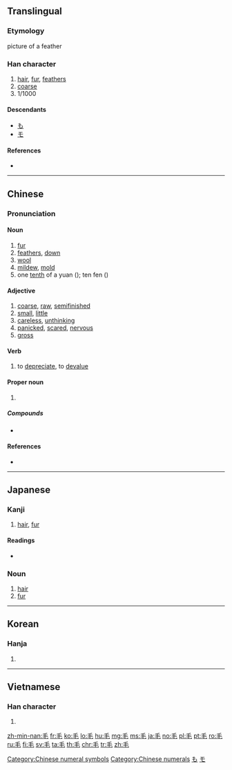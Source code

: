 ==Translingual==
{{stroke order|type=animate}}

===Etymology===
{{Han etyl}}
{{liushu|p}} picture of a feather

===Han character===
{{Han char|rn=82|rad=毛|as=00|sn=4|four=20714|canj=HQU}}

# [[hair]], [[fur]], [[feather]]s
# [[coarse]]
# 1/1000

====Descendants====
* [[も]]
* [[モ]]

====References====
* {{Han ref|kx=0591.220|dkj=16772|dj=0983.260|hdz=31994.010|uh=6BDB|ud=27611|bh=A4F2|bd=42226}}

[[Category:Chinese numeral symbols]]
[[Category:Chinese numerals]]

[[Category:Han characters from which hiragana were derived|も]]
[[Category:Han characters from which katakana were derived|モ]]

----

==Chinese==
{{zh-forms}}

===Pronunciation===
{{zh-pron
|m=máo
|c=mou4
|h=pfs=mô
|mn=mn̂g/mo͘/mô͘
|mn_note=mn̂g, mo͘ - vernacular, mô͘ - literary
|w=
|mc=y
|oc=y
|ma=zh-máo.ogg
|cat=n,a,v}}

====Noun====
{{zh-noun}}

# [[fur]]
# [[feathers]], [[down]]
# [[wool]]
# [[mildew]], [[mold]]
# one [[tenth]] of a yuan ({{zh-l|元}}); ten fen ({{zh-l|分}})

====Adjective====
{{zh-adj}}

# [[coarse]], [[raw]], [[semifinished]]
# [[small]], [[little]]
# [[careless]], [[unthinking]]
# [[panicked]], [[scared]], [[nervous]]
# [[gross]]

====Verb====
{{zh-verb}}

# {{lb|zh|of|_|currency}} to [[depreciate]], to [[devalue]]

====Proper noun====
{{zh-proper noun}}

# {{surname|lang=zh}}
#: {{zh-usex|^毛 ^澤東|{{w|Mao Zedong}}}}

=====Compounds=====
* {{zh-l|毛蟲}}

====References====
* {{cite web
|url=http://www.mdbg.net/chindict/chindict.php?page=worddict&wdrst=0&wdqb=毛
|title=毛
|work=MDBG English to Chinese dictionary ( Based on CC-CEDICT )
|language=Mandarin/English
|accessdate=2014-02-26}}

----

==Japanese==

===Kanji===
{{ja-kanji|grade=2|rs=毛00}}

# [[hair]], [[fur]]

====Readings====
{{ja-kanjitab|け|yomi=k}}
* {{ja-readings
|goon=[[もう]] (mō)
|kanon=[[ぼう]] (bō)
|kun=[[け]] (ke)}}

===Noun===
{{ja-noun|け}}

# [[hair]]
# [[fur]]

----

==Korean==

===Hanja===
{{ko-hanja|hangeul=모|eumhun=털|rv=mo|mr=mo|y=mo}}

# {{defn|lang=ko|sort=毛00}}

----

==Vietnamese==

===Han character===
{{vi-hantu|[[mao]], [[mau]], [[mào]]|rs=毛00}}

# {{defn|lang=vi|sort=毛00}}

[[Category:CJKV radicals| ]]

[[zh-min-nan:毛]]
[[fr:毛]]
[[ko:毛]]
[[lo:毛]]
[[hu:毛]]
[[mg:毛]]
[[ms:毛]]
[[ja:毛]]
[[no:毛]]
[[pl:毛]]
[[pt:毛]]
[[ro:毛]]
[[ru:毛]]
[[fi:毛]]
[[sv:毛]]
[[ta:毛]]
[[th:毛]]
[[chr:毛]]
[[tr:毛]]
[[zh:毛]]